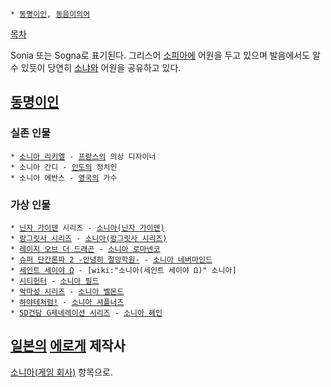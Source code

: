  * [[동명이인]], [[동음이의어]]

[[목차]]

Sonia 또는 Sogna로 표기된다. 그리스어 [[소피아]]에 어원을 두고 있으며 발음에서도 알 수 있듯이 당연히 [[소냐]]와 어원을 공유하고 있다.

== [[동명이인]] ==
=== 실존 인물 ===
 * [[소니아 리키엘]] - [[프랑스]]의 의상 디자이너
 * 소니아 간디 - [[인도]]의 정치인
 * 소니아 에반스 - [[영국]]의 가수
=== 가상 인물 ===
 * [[닌자 가이덴]] 시리즈 - [[소니아(닌자 가이덴)]]
 * [[랑그릿사 시리즈]] - [[소니아(랑그릿사 시리즈)]]
 * [[레이지 오브 더 드래곤]] - [[소니아 로마넨코]]
 * [[슈퍼 단간론파 2 -안녕히 절망학원-]] - [[소니아 네버마인드]]
 * [[세인트 세이야 Ω]] - [wiki:"소니아(세인트 세이야 Ω)" 소니아]
 * [[시티헌터]] - [[소니아 필드]]
 * [[악마성 시리즈]] - [[소니아 벨몬드]]
 * [[하야테처럼!]] - [[소니아 셔플너즈]]
 * [[SD건담 G제네레이션 시리즈]] - [[소니아 헤인]]

== [[일본]]의 [[에로게]] 제작사 ==
[[소니아(게임 회사)]] 항목으로.
